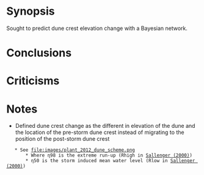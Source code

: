 = Synopsis =
Sought to predict dune crest elevation change with a Bayesian network.

= Conclusions =


= Criticisms =


= Notes =
* Defined dune crest change as the different in elevation of the dune and the location of the pre-storm dune crest instead of migrating to the position of the post-storm dune crest
	* See [[file:images/plant_2012_dune_scheme.png]]
		* Where η98 is the extreme run-up (Rhigh in [[Sallenger (2000)]])
		* η50 is the storm induced mean water level (Rlow in [[Sallenger (2000)]])
